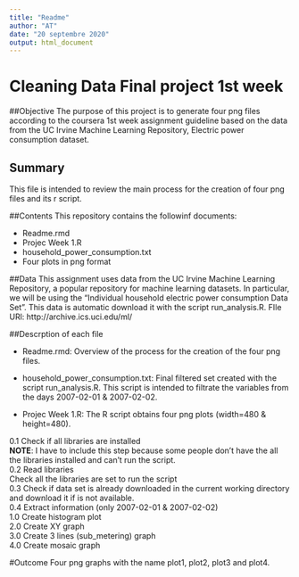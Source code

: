 ```yaml
---
title: "Readme"
author: "AT"
date: "20 septembre 2020"
output: html_document
---
```

# Cleaning Data Final project 1st week

##Objective
The purpose of this project is to generate four png files according to the coursera 1st week assignment guideline based on the data from the UC Irvine Machine Learning Repository, Electric power consumption dataset.

## Summary
This file is intended to review the main process for the creation of four png files and its r script.

##Contents
This repository contains the followinf documents:

* Readme.rmd
* Projec Week 1.R
* household_power_consumption.txt
* Four plots in png format

##Data
This assignment uses data from the UC Irvine Machine Learning Repository, a popular repository for machine learning datasets. In particular, we will be using the “Individual household electric power consumption Data Set”. This data is automatic download it with the script run_analysis.R.
FIle URl: http://archive.ics.uci.edu/ml/


##Descrption of each file

* Readme.rmd: Overview of the process for the creation of the four png files.

* household_power_consumption.txt: Final filtered set created with the script run_analysis.R. This script is intended to filtrate the variables from the days  2007-02-01 & 2007-02-02.

*  Projec Week 1.R: The R script obtains four png plots (width=480 & height=480).

0.1 Check if all libraries are installed  
**NOTE**: I have to include this step because some people don't have the all the libraries installed and can't run the script.  
0.2 Read libraries  
Check all the libraries are set to run the script  
0.3 Check if data set is already downloaded in the current working directory and download it if is not available.  
0.4 Extract information (only 2007-02-01 & 2007-02-02)  
1.0 Create histogram plot  
2.0 Create XY graph  
3.0 Create 3 lines (sub_metering) graph  
4.0 Create mosaic graph  

#Outcome
Four png graphs with the name plot1, plot2, plot3 and plot4.